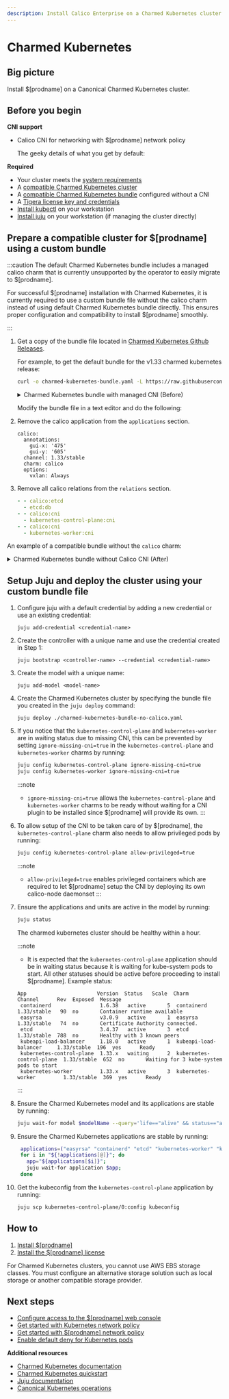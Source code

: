 ```yaml
---
description: Install Calico Enterprise on a Charmed Kubernetes cluster.
---
```



# Charmed Kubernetes

## Big picture

Install $[prodname] on a Canonical Charmed Kubernetes cluster.

## Before you begin

**CNI support**

- Calico CNI for networking with $[prodname] network policy

  The geeky details of what you get by default:

  <GeekDetails
    prodname='$[prodname]'
    details='Policy:Calico,IPAM:Calico,CNI:Calico,Overlay:IPIP,Routing:BGP,Datastore:Kubernetes'
  />

**Required**

- Your cluster meets the [system requirements](requirements.mdx)
- A [compatible Charmed Kubernetes cluster](../compatibility.mdx#charmed-kubernetes)
- A [compatible Charmed Kubernetes bundle](https://github.com/charmed-kubernetes/bundle/tree/main/releases) configured without a CNI
- A [Tigera license key and credentials](calico-enterprise.mdx)
- [Install kubectl](https://kubernetes.io/docs/tasks/tools/install-kubectl/) on your workstation
- [Install juju](https://juju.is/docs/juju/install-juju) on your workstation (if managing the cluster directly)

## Prepare a compatible cluster for $[prodname] using a custom bundle

:::caution
The default Charmed Kubernetes bundle includes a managed calico charm that is currently unsupported by the operator to easily migrate to $[prodname].

For successful $[prodname] installation with Charmed Kubernetes, it is currently required to use a custom bundle file without the calico charm instead of using default Charmed Kubernetes bundle directly. This ensures proper configuration and compatibility to install $[prodname] smoothly.

:::


1. Get a copy of the bundle file located in [Charmed Kubernetes Github Releases](https://github.com/charmed-kubernetes/bundle/tree/main/releases).

    For example, to get the default bundle for the v1.33 charmed kubernetes release:

    ```bash
    curl -o charmed-kubernetes-bundle.yaml -L https://raw.githubusercontent.com/charmed-kubernetes/bundle/refs/heads/main/releases/1.33/bundle.yaml
    ```

    <details>
    <summary>Charmed Kubernetes bundle with managed CNI (Before)</summary>

    ```yaml
    description: A highly-available, production-grade Kubernetes cluster.
    docs: https://discourse.charmhub.io/t/charmed-kubernetes-bundle/14447
    issues: https://bugs.launchpad.net/charmed-kubernetes-bundles
    series: noble
    source: https://github.com/charmed-kubernetes/bundle
    website: https://ubuntu.com/kubernetes/charmed-k8s
    name: charmed-kubernetes
    applications:
      calico:
        annotations:
          gui-x: '475'
          gui-y: '605'
        channel: 1.33/stable
        charm: calico
        options:
          vxlan: Always
      containerd:
        annotations:
          gui-x: '475'
          gui-y: '800'
        channel: 1.33/stable
        charm: containerd
      easyrsa:
        annotations:
          gui-x: '90'
          gui-y: '420'
        channel: 1.33/stable
        charm: easyrsa
        constraints: cores=1 mem=4G root-disk=16G
        num_units: 1
      etcd:
        annotations:
          gui-x: '800'
          gui-y: '420'
        channel: 1.33/stable
        charm: etcd
        constraints: cores=2 mem=8G root-disk=16G
        num_units: 3
        options:
          channel: 3.4/stable
      kubeapi-load-balancer:
        annotations:
          gui-x: '450'
          gui-y: '250'
        channel: 1.33/stable
        charm: kubeapi-load-balancer
        constraints: cores=1 mem=4G root-disk=16G
        expose: true
        num_units: 1
      kubernetes-control-plane:
        annotations:
          gui-x: '800'
          gui-y: '850'
        channel: 1.33/stable
        charm: kubernetes-control-plane
        constraints: cores=2 mem=8G root-disk=16G
        num_units: 2
        options:
          channel: 1.33/stable
      kubernetes-worker:
        annotations:
          gui-x: '90'
          gui-y: '850'
        channel: 1.33/stable
        charm: kubernetes-worker
        constraints: cores=2 mem=8G root-disk=16G
        expose: true
        num_units: 3
        options:
          channel: 1.33/stable
    relations:
    - - kubernetes-control-plane:loadbalancer-external
      - kubeapi-load-balancer:lb-consumers
    - - kubernetes-control-plane:loadbalancer-internal
      - kubeapi-load-balancer:lb-consumers
    - - kubernetes-control-plane:kube-control
      - kubernetes-worker:kube-control
    - - kubernetes-control-plane:certificates
      - easyrsa:client
    - - etcd:certificates
      - easyrsa:client
    - - kubernetes-control-plane:etcd
      - etcd:db
    - - kubernetes-worker:certificates
      - easyrsa:client
    - - kubeapi-load-balancer:certificates
      - easyrsa:client
    - - calico:etcd
      - etcd:db
    - - calico:cni
      - kubernetes-control-plane:cni
    - - calico:cni
      - kubernetes-worker:cni
    - - containerd:containerd
      - kubernetes-worker:container-runtime
    - - containerd:containerd
      - kubernetes-control-plane:container-runtime
    ```

    </details>

    Modify the bundle file in a text editor and do the following:

1. Remove the calico application from the `applications` section.

   ```
   calico:
     annotations:
       gui-x: '475'
       gui-y: '605'
     channel: 1.33/stable
     charm: calico
     options:
       vxlan: Always
   ```

1. Remove all calico relations from the `relations` section.

    ```yaml
    - - calico:etcd
      - etcd:db
    - - calico:cni
      - kubernetes-control-plane:cni
    - - calico:cni
      - kubernetes-worker:cni
    ```

An example of a compatible bundle without the `calico` charm:
<details>
<summary>Charmed Kubernetes bundle without Calico CNI (After)</summary>

```yaml
description: A highly-available, production-grade Kubernetes cluster.
docs: https://discourse.charmhub.io/t/charmed-kubernetes-bundle/14447
issues: https://bugs.launchpad.net/charmed-kubernetes-bundles
series: noble
source: https://github.com/charmed-kubernetes/bundle
website: https://ubuntu.com/kubernetes/charmed-k8s
name: charmed-kubernetes
applications:
  containerd:
    annotations:
      gui-x: '475'
      gui-y: '800'
    channel: 1.33/stable
    charm: containerd
  easyrsa:
    annotations:
      gui-x: '90'
      gui-y: '420'
    channel: 1.33/stable
    charm: easyrsa
    constraints: cores=1 mem=4G root-disk=16G
    num_units: 1
  etcd:
    annotations:
      gui-x: '800'
      gui-y: '420'
    channel: 1.33/stable
    charm: etcd
    constraints: cores=2 mem=8G root-disk=16G
    num_units: 3
    options:
      channel: 3.4/stable
  kubeapi-load-balancer:
    annotations:
      gui-x: '450'
      gui-y: '250'
    channel: 1.33/stable
    charm: kubeapi-load-balancer
    constraints: cores=1 mem=4G root-disk=16G
    expose: true
    num_units: 1
  kubernetes-control-plane:
    annotations:
      gui-x: '800'
      gui-y: '850'
    channel: 1.33/stable
    charm: kubernetes-control-plane
    constraints: cores=2 mem=8G root-disk=16G
    num_units: 2
    options:
      channel: 1.33/stable
  kubernetes-worker:
    annotations:
      gui-x: '90'
      gui-y: '850'
    channel: 1.33/stable
    charm: kubernetes-worker
    constraints: cores=2 mem=8G root-disk=16G
    expose: true
    num_units: 3
    options:
      channel: 1.33/stable
relations:
- - kubernetes-control-plane:loadbalancer-external
  - kubeapi-load-balancer:lb-consumers
- - kubernetes-control-plane:loadbalancer-internal
  - kubeapi-load-balancer:lb-consumers
- - kubernetes-control-plane:kube-control
  - kubernetes-worker:kube-control
- - kubernetes-control-plane:certificates
  - easyrsa:client
- - etcd:certificates
  - easyrsa:client
- - kubernetes-control-plane:etcd
  - etcd:db
- - kubernetes-worker:certificates
  - easyrsa:client
- - kubeapi-load-balancer:certificates
  - easyrsa:client
- - calico:etcd
  - etcd:db
- - containerd:containerd
  - kubernetes-worker:container-runtime
- - containerd:containerd
  - kubernetes-control-plane:container-runtime
```

</details>

## Setup Juju and deploy the cluster using your custom bundle file

1. Configure juju with a default credential by adding a new credential or use an existing credential:
   ```
   juju add-credential <credential-name>
   ```

1. Create the controller with a unique name and use the credential created in Step 1:
   ```
   juju bootstrap <controller-name> --credential <credential-name>
   ```

1. Create the model with a unique name:
   ```
   juju add-model <model-name>
   ```

1. Create the Charmed Kubernetes cluster by specifying the bundle file you created in the `juju deploy` command:
   ```
   juju deploy ./charmed-kubernetes-bundle-no-calico.yaml
   ```

1. If you notice that the `kubernetes-control-plane` and `kubernetes-worker` are in waiting status due to missing CNI, this can be prevented by setting `ignore-missing-cni=true` in the `kubernetes-control-plane` and `kubernetes-worker` charms by running:
   ```bash
   juju config kubernetes-control-plane ignore-missing-cni=true
   juju config kubernetes-worker ignore-missing-cni=true
   ```

   :::note
   - `ignore-missing-cni=true` allows the `kubernetes-control-plane` and `kubernetes-worker` charms to be ready without waiting for a CNI plugin to be installed since $[prodname] will provide its own.
   :::

1. To allow setup of the CNI to be taken care of by $[prodname], the `kubernetes-control-plane` charm also needs to allow privileged pods by running:
   ```bash
   juju config kubernetes-control-plane allow-privileged=true
   ```

   :::note
   - `allow-privileged=true` enables privileged containers which are required to let $[prodname] setup the CNI by deploying its own calico-node daemonset
   :::

1. Ensure the applications and units are active in the model by running:
   ```bash
   juju status
   ```

   The charmed kubernetes cluster should be healthy within a hour. 

   :::note
   - It is expected that the `kubernetes-control-plane` application should be in waiting status because it is waiting for kube-system pods to start. All other statuses should be active before proceeding to install $[prodname]. Example status:
   ```
   App                       Version  Status   Scale  Charm                     Channel      Rev  Exposed  Message
    containerd                1.6.38   active       5  containerd                1.33/stable   90  no       Container runtime available
    easyrsa                   v3.0.9   active       1  easyrsa                   1.33/stable   74  no       Certificate Authority connected.
    etcd                      3.4.37   active       3  etcd                      1.33/stable  788  no       Healthy with 3 known peers
    kubeapi-load-balancer     1.18.0   active       1  kubeapi-load-balancer     1.33/stable  196  yes      Ready
    kubernetes-control-plane  1.33.x   waiting      2  kubernetes-control-plane  1.33/stable  652  no       Waiting for 3 kube-system pods to start
    kubernetes-worker         1.33.x   active       3  kubernetes-worker         1.33/stable  369  yes      Ready
    ```
   :::
   
1. Ensure the Charmed Kubernetes model and its applications are stable by running:
   ```bash
   juju wait-for model $modelName --query='life=="alive" && status=="available"'
   ```

1. Ensure the Charmed Kubernetes applications are stable by running:
   ```bash
    applications=("easyrsa" "containerd" "etcd" "kubernetes-worker" "kubeapi-load-balancer")
    for i in "${!applications[@]}"; do
      app="${applications[$i]}";
      juju wait-for application $app;
    done
   ```

1. Get the kubeconfig from the `kubernetes-control-plane` application by running:
   ```bash
   juju scp kubernetes-control-plane/0:config kubeconfig
   ```

## How to

1. [Install $[prodname]](#install-calico-enterprise)
1. [Install the $[prodname] license](#install-the-calico-enterprise-license)

<Admonition type='caution'>
  For Charmed Kubernetes clusters, you cannot use AWS EBS storage classes. You must configure an alternative storage solution such as local storage or another compatible storage provider.
</Admonition>

<InstallGeneric clusterType='standalone' />

## Next steps

- [Configure access to the $[prodname] web console](../../operations/cnx/access-the-manager.mdx)
- [Get started with Kubernetes network policy](../../network-policy/get-started/kubernetes-network-policy.mdx)
- [Get started with $[prodname] network policy](../../network-policy/beginners/calico-network-policy.mdx)
- [Enable default deny for Kubernetes pods](../../network-policy/beginners/kubernetes-default-deny.mdx)

**Additional resources**

- [Charmed Kubernetes documentation](https://ubuntu.com/kubernetes/charmed-k8s/docs/install-manual)
- [Charmed Kubernetes quickstart](https://ubuntu.com/kubernetes/charmed-k8s/docs/quickstart)
- [Juju documentation](https://juju.is/docs)
- [Canonical Kubernetes operations](https://ubuntu.com/kubernetes/docs)
